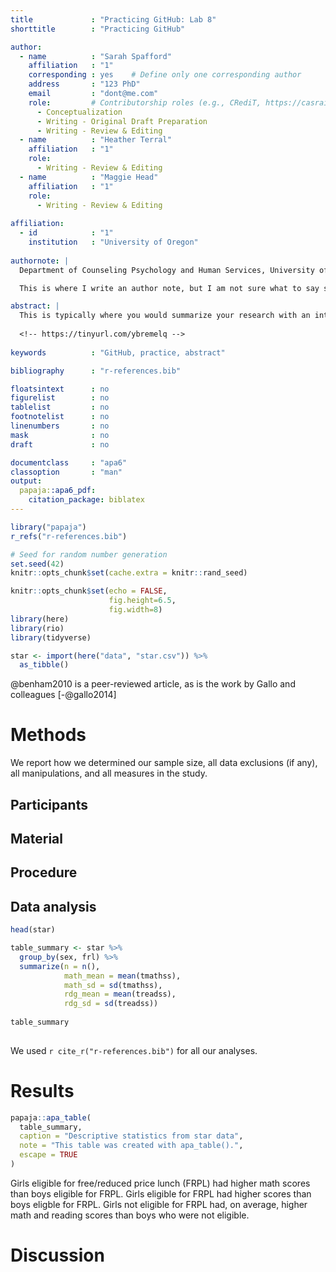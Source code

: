 ```yaml
---
title             : "Practicing GitHub: Lab 8"
shorttitle        : "Practicing GitHub"

author: 
  - name          : "Sarah Spafford"
    affiliation   : "1"
    corresponding : yes    # Define only one corresponding author
    address       : "123 PhD"
    email         : "dont@me.com"
    role:         # Contributorship roles (e.g., CRediT, https://casrai.org/credit/)
      - Conceptualization
      - Writing - Original Draft Preparation
      - Writing - Review & Editing
  - name          : "Heather Terral"
    affiliation   : "1"
    role:
      - Writing - Review & Editing
  - name          : "Maggie Head"
    affiliation   : "1"
    role:
      - Writing - Review & Editing
      
affiliation:
  - id            : "1"
    institution   : "University of Oregon"
 
authornote: |
  Department of Counseling Psychology and Human Services, University of Oregon.

  This is where I write an author note, but I am not sure what to say so I shall leave you with this: Peace be with you.

abstract: |
  This is typically where you would summarize your research with an intro, methods, results, and discussion. But, that would take some time. So here is a few lines to fill in the spot that would be an abstract. 
  
  <!-- https://tinyurl.com/ybremelq -->
  
keywords          : "GitHub, practice, abstract"

bibliography      : "r-references.bib"

floatsintext      : no
figurelist        : no
tablelist         : no
footnotelist      : no
linenumbers       : no
mask              : no
draft             : no

documentclass     : "apa6"
classoption       : "man"
output:
  papaja::apa6_pdf:
    citation_package: biblatex
---
```


```r
library("papaja")
r_refs("r-references.bib")
```

```r
# Seed for random number generation
set.seed(42)
knitr::opts_chunk$set(cache.extra = knitr::rand_seed)
```

```r
knitr::opts_chunk$set(echo = FALSE,
                      fig.height=6.5, 
                      fig.width=8)
library(here)
library(rio)
library(tidyverse)

star <- import(here("data", "star.csv")) %>% 
  as_tibble()
```
@benham2010 is a peer-reviewed article, as is the work by Gallo and colleagues [-@gallo2014]

# Methods

We report how we determined our sample size, all data exclusions (if any), all manipulations, and all measures in the study. <!-- 21-word solution (Simmons, Nelson & Simonsohn, 2012; retrieved from http://ssrn.com/abstract=2160588) -->

## Participants

## Material

## Procedure

## Data analysis
```r
head(star)
```

```r
table_summary <- star %>%  
  group_by(sex, frl) %>% 
  summarize(n = n(),
            math_mean = mean(tmathss),
            math_sd = sd(tmathss),
            rdg_mean = mean(treadss),
            rdg_sd = sd(treadss)) 
  
table_summary
                        
```

We used `r cite_r("r-references.bib")` for all our analyses.

# Results
```r
papaja::apa_table(
  table_summary, 
  caption = "Descriptive statistics from star data", 
  note = "This table was created with apa_table().", 
  escape = TRUE
)
```
Girls eligible for free/reduced price lunch (FRPL) had higher math scores than boys eligible for FRPL. Girls eligible for FRPL had higher scores than boys eligble for FRPL. Girls not eligible for FRPL had, on average, higher math and reading scores than boys who were not eligible.


# Discussion

```{=tex}
\begingroup
\setlength{\parindent}{-0.5in}
\setlength{\leftskip}{0.5in}
```
\newpage
::: {#refs custom-style="Bibliography"} 
:::



\endgroup

